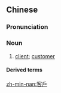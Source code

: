 {{also|客户}}
==Chinese==
{{zh-forms|s=客户}}

===Pronunciation===
{{zh-pron
|m=kèhù
|c=haak3 wu6
|mn=kheh-hō͘
|cat=n
}}

===Noun===
{{zh-noun}}

# [[client]]; [[customer]]

====Derived terms====
{{zh-der|客戶基礎|客戶群}}

[[zh-min-nan:客戶]]